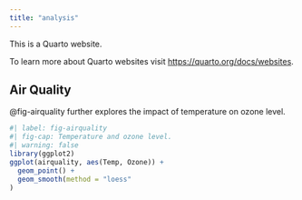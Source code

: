 ```yaml
---
title: "analysis"
---
```


This is a Quarto website.

To learn more about Quarto websites visit <https://quarto.org/docs/websites>.

## Air Quality

@fig-airquality further explores the impact of temperature on ozone level.

```r
#| label: fig-airquality
#| fig-cap: Temperature and ozone level.
#| warning: false
library(ggplot2)
ggplot(airquality, aes(Temp, Ozone)) + 
  geom_point() + 
  geom_smooth(method = "loess"
)
```
